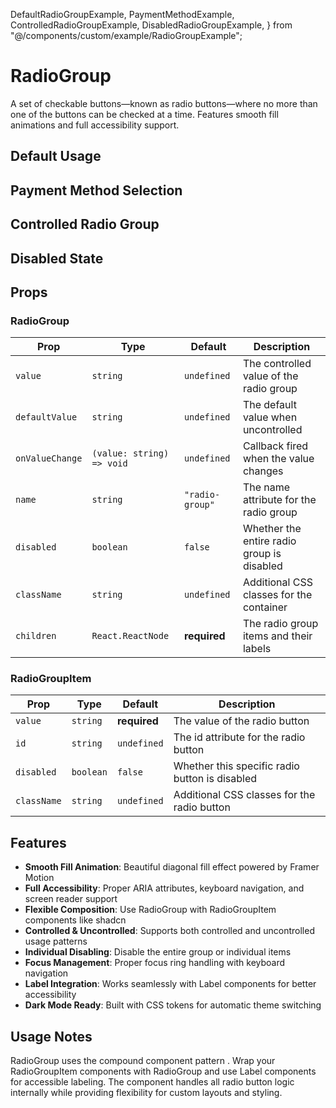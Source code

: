   DefaultRadioGroupExample,
  PaymentMethodExample,
  ControlledRadioGroupExample,
  DisabledRadioGroupExample,
} from "@/components/custom/example/RadioGroupExample";


# RadioGroup

A set of checkable buttons—known as radio buttons—where no more than one of the buttons can be checked at a time. Features smooth fill animations and full accessibility support.

<InstallTabs components="RadioGroup" />

## Default Usage

<DefaultRadioGroupExample />

## Payment Method Selection

<PaymentMethodExample />

## Controlled Radio Group

<ControlledRadioGroupExample />

## Disabled State

<DisabledRadioGroupExample />

## Props

### RadioGroup

| Prop            | Type                      | Default         | Description                                |
| --------------- | ------------------------- | --------------- | ------------------------------------------ |
| `value`         | `string`                  | `undefined`     | The controlled value of the radio group    |
| `defaultValue`  | `string`                  | `undefined`     | The default value when uncontrolled        |
| `onValueChange` | `(value: string) => void` | `undefined`     | Callback fired when the value changes      |
| `name`          | `string`                  | `"radio-group"` | The name attribute for the radio group     |
| `disabled`      | `boolean`                 | `false`         | Whether the entire radio group is disabled |
| `className`     | `string`                  | `undefined`     | Additional CSS classes for the container   |
| `children`      | `React.ReactNode`         | **required**    | The radio group items and their labels     |

### RadioGroupItem

| Prop        | Type      | Default      | Description                                    |
| ----------- | --------- | ------------ | ---------------------------------------------- |
| `value`     | `string`  | **required** | The value of the radio button                  |
| `id`        | `string`  | `undefined`  | The id attribute for the radio button          |
| `disabled`  | `boolean` | `false`      | Whether this specific radio button is disabled |
| `className` | `string`  | `undefined`  | Additional CSS classes for the radio button    |

## Features

- **Smooth Fill Animation**: Beautiful diagonal fill effect powered by Framer Motion
- **Full Accessibility**: Proper ARIA attributes, keyboard navigation, and screen reader support
- **Flexible Composition**: Use RadioGroup with RadioGroupItem components like shadcn
- **Controlled & Uncontrolled**: Supports both controlled and uncontrolled usage patterns
- **Individual Disabling**: Disable the entire group or individual items
- **Focus Management**: Proper focus ring handling with keyboard navigation
- **Label Integration**: Works seamlessly with Label components for better accessibility
- **Dark Mode Ready**: Built with CSS tokens for automatic theme switching

## Usage Notes

RadioGroup uses the compound component pattern . Wrap your RadioGroupItem components with RadioGroup and use Label components for accessible labeling. The component handles all radio button logic internally while providing flexibility for custom layouts and styling.
